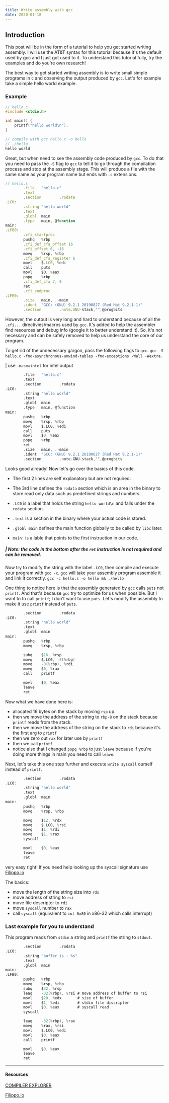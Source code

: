 ```yaml
---
title: Write assembly with gcc
date: 2020-01-18
---
```



## Introduction
This post will be in the form of a tutorial to help you get started writing assembly.
I will use the AT&T syntax for this tutorial because 
it's the default used by gcc and I just got used to it. 
To understand this tutorial fully, try the examples and do you're own research!

The best way to get started writing assembly is to write small simple programs 
in `C` and observing the output produced by `gcc`. 
Let's for example take a simple hello world example.

### Example

```c
// hello.c
#include <stdio.h>

int main() {
    printf("hello world\n");
}

// compile with gcc hello.c -o hello
// ./hello
hello world
```

Great, but when need to see the assembly code produced by `gcc`. 
To do that you need to pass the `-S` flag to `gcc` to tell it to go 
through the compilation process and stop at the assembly stage.
This will produce a file with the same name as your program name but ends with `.s` extensions.

```js
// hello.s
        .file   "hello.c"
        .text
        .section        .rodata
.LC0:
        .string "hello world"
        .text
        .globl  main
        .type   main, @function
main:
.LFB0:
        .cfi_startproc
        pushq   %rbp
        .cfi_def_cfa_offset 16
        .cfi_offset 6, -16
        movq    %rsp, %rbp
        .cfi_def_cfa_register 6
        movl    $.LC0, %edi
        call    puts
        movl    $0, %eax
        popq    %rbp
        .cfi_def_cfa 7, 8
        ret
        .cfi_endproc
.LFE0:
        .size   main, .-main
        .ident  "GCC: (GNU) 9.2.1 20190827 (Red Hat 9.2.1-1)"
        .section        .note.GNU-stack,"",@progbits

```
However, the output is very long and hard to understand because of all the `.cfi...` 
directivies/macros used by `gcc`. 
It's added to help the assembler find resources and debug info (google it to better understand it).
So, it's not necessary and can be safely removed to help us understand the core of our program.

To get rid of the unnecessary gargon, pass the following flags to `gcc`.
`gcc -S hello.c -fno-asynchronous-unwind-tables -fno-exceptions -Wall -Wextra`.

| use `-masm=intel` for intel output

```c
        .file   "hello.c"
        .text
        .section        .rodata
.LC0:
        .string "hello world"
        .text
        .globl  main
        .type   main, @function
main:
        pushq   %rbp
        movq    %rsp, %rbp
        movl    $.LC0, %edi
        call    puts
        movl    $0, %eax
        popq    %rbp
        ret
        .size   main, .-main
        .ident  "GCC: (GNU) 9.2.1 20190827 (Red Hat 9.2.1-1)"
        .section        .note.GNU-stack,"",@progbits
```
Looks good already! Now let's go over the basics of this code.
- The first 2 lines are self explanatory but are not required. 
- The 3rd line defines the `rodata` section which is an area in the binary to store read only data such as predefined strings and numbers.

- `.LC0` is a label that holds the string `hello world\n` and falls under the `rodata` section.
- `.text` is a section in the binary where your actual code is stored.
- `.globl main` defines the main function globally to be called by `libc` later.
- `main:` is a lable that points to the first instruction in our code.

##### | Note: the code in the bottom after the `ret` instruction is not required and can be removed.

Now try to modify the string with the label `.LC0`, then compile and execute your program
with `gcc -c`.  `gcc` will take your assembly program assemble it and link it correctly.
`gcc -c hello.s -o hello && ./hello `

One thing to notice here is that the assembly generated by `gcc`  calls `puts` not `printf`.
And that's because `gcc` try to optimize for us when possible. 
But I want to to call `printf`; I don't want to use `puts`. 
Let's modify the assembly to make it use `printf` instead of `puts`.

```c
        .section        .rodata
.LC0:
        .string "hello world"
        .text
        .globl  main
main:
        pushq   %rbp
        movq    %rsp, %rbp

        subq    $16, %rsp
        movq    $.LC0, -8(%rbp)
        movq    -8(%rbp), %rdi
        movq    $0, %rax
        call    printf

        movl    $0, %eax
        leave
        ret
```
Now what we have done here is:
- allocated 16 bytes on the stack by moving `rsp` up.
- then we move the address of the string to `rbp-8` on the stack because `printf` reads from the stack.
- then we move the address of the string on the stack to `rdi` because it's the first arg to `printf`
- then we zero out `rax` for later use by `printf`
- then we call `printf`
- notice also that I changed `popq %rbp` to just `leave` 
because if you're doing more things in main you need to call `leave`.


Next, let's take this one step further and execute `write syscall` ourself instead of `printf`.

```c
        .section        .rodata
.LC0:
        .string "hello world"
        .text
        .globl  main
main:
        pushq   %rbp
        movq    %rsp, %rbp

        movq    $12, %rdx
        movq    $.LC0, %rsi
        movq    $1, %rdi
        movq    $1, %rax
        syscall

        movl    $0, %eax
        leave
        ret
```
very easy right! If you need help looking up the syscall signature use [Filippo.io](https://filippo.io/linux-syscall-table/)

The basics:
- move the length of the string size into `rdx`
- move address of string to `rsi`
- move file descripter to `rdi`
- move `syscall` number to `rax`
- call `syscall` (equivalent to `int 0x80` in x86-32 which calls interrupt)


### Last example for you to understand
This program reads from `stdin` a string and `printf` the string to `stdout`.

```c
        .section        .rodata
.LC0:
        .string "buffer is : %s"
        .text
        .globl  main
main:
.LFB0:
        pushq   %rbp
        movq    %rsp, %rbp
        subq    $32, %rsp
        leaq    -32(%rbp), %rsi # move address of buffer to rsi
        movl    $20, %edx       # size of buffer
        movl    $1, %edi        # stdin file discripter
        movl    $0, %eax        # syscall read
        syscall

        leaq    -32(%rbp), %rax
        movq    %rax, %rsi
        movl    $.LC0, %edi
        movl    $0, %eax
        call    printf

        movl    $0, %eax
        leave
        ret
```
<hr/>

#### Resources

[COMPILER EXPLORER](https://godbolt.org/)

[Filippo.io](https://filippo.io/linux-syscall-table/)

